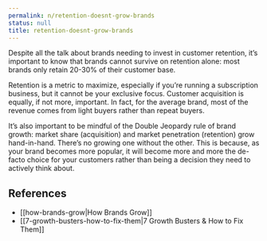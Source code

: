 ```yaml
---
permalink: n/retention-doesnt-grow-brands
status: null
title: retention-doesnt-grow-brands
---
```

Despite all the talk about brands needing to invest in customer retention, it’s important to know that brands cannot survive on retention alone: most brands only retain 20-30% of their customer base.

Retention is a metric to maximize, especially if you’re running a subscription business, but it cannot be your exclusive focus. Customer acquisition is equally, if not more, important. In fact, for the average brand, most of the revenue comes from light buyers rather than repeat buyers.

It’s also important to be mindful of the Double Jeopardy rule of brand growth: market share (acquisition) and market penetration (retention) grow hand-in-hand. There’s no growing one without the other. This is because, as your brand becomes more popular, it will become more and more the de-facto choice for your customers rather than being a decision they need to actively think about.

## References

- [[how-brands-grow|How Brands Grow]]
- [[7-growth-busters-how-to-fix-them|7 Growth Busters & How to Fix Them]]
